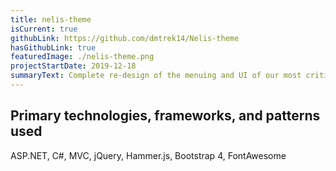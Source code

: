 ```yaml
---
title: nelis-theme
isCurrent: true
githubLink: https://github.com/dmtrek14/Nelis-theme
hasGithubLink: true
featuredImage: ./nelis-theme.png
projectStartDate: 2019-12-18
summaryText: Complete re-design of the menuing and UI of our most critical application
---
```


## Primary technologies, frameworks, and patterns used
ASP.NET, C#, MVC, jQuery, Hammer.js, Bootstrap 4, FontAwesome
